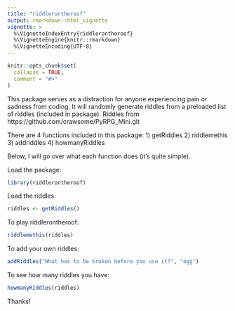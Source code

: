 ```yaml
---
title: "riddlerontheroof"
output: rmarkdown::html_vignette
vignette: >
  %\VignetteIndexEntry{riddlerontheroof}
  %\VignetteEngine{knitr::rmarkdown}
  %\VignetteEncoding{UTF-8}
---
```


```r
knitr::opts_chunk$set(
  collapse = TRUE,
  comment = "#>"
)
```

This package serves as a distraction for anyone experiencing pain or sadness from coding.
It will randomly generate riddles from a preloaded list of riddles (included in package).
Riddles from https://github.com/crawsome/PyRPG_Mini.git

There are 4 functions included in this package:
1) getRiddles
2) riddlemethis
3) addriddles
4) howmanyRiddles

Below, I will go over what each function does (it's quite simple).

Load the package:
```r
library(riddlerontheroof)
```

Load the riddles:
```r
riddles <- getRiddles()
```

To play riddlerontheroof:
```r
riddlemethis(riddles)
```

To add your own riddles:
```r
addRiddles("What has to be broken before you use it?", "egg")
```

To see how many riddles you have:
```r
howmanyRiddles(riddles)
```

Thanks!